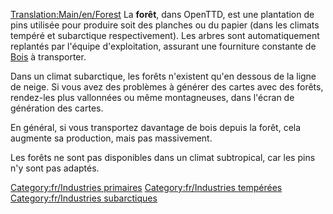 [[Translation:Main/en/Forest]]{{en/-}}
{{Template:Industries/Fr
|image=Forest(industry).png
|nom=Forêt
|climats=[[Main/en/Climat/Fr#Tempéré|Tempéré]], [[Main/en/Climat/Fr#Subarctique|Subarctique]].
|accepte=Rien
|produit=[[Main/fr/Bois|Bois]]
|notes=Sous le climat subarctique:<br/>[[File:en/Snowforest.png|224px|center]]
}}
La '''forêt''', dans OpenTTD, est une plantation de pins utilisée pour produire soit des planches ou du papier (dans les climats tempéré et subarctique respectivement). Les arbres sont automatiquement replantés par l'équipe d'exploitation, assurant une fourniture constante de [[Main/fr/Bois|Bois]] à transporter.

Dans un climat subarctique, les forêts n'existent qu'en dessous de la ligne de neige. Si vous avez des problèmes à générer des cartes avec des forêts, rendez-les plus vallonnées ou même montagneuses, dans l'écran de génération des cartes.

En général, si vous transportez davantage de bois depuis la forêt, cela augmente sa production, mais pas massivement.

Les forêts ne sont pas disponibles dans un climat subtropical, car les pins n'y sont pas adaptés.

[[Category:fr/Industries primaires]]
[[Category:fr/Industries tempérées]]
[[Category:fr/Industries subarctiques]]
